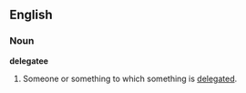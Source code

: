 ==English==

===Noun===
'''delegatee'''

# Someone or something to which something is [[delegate]]d.